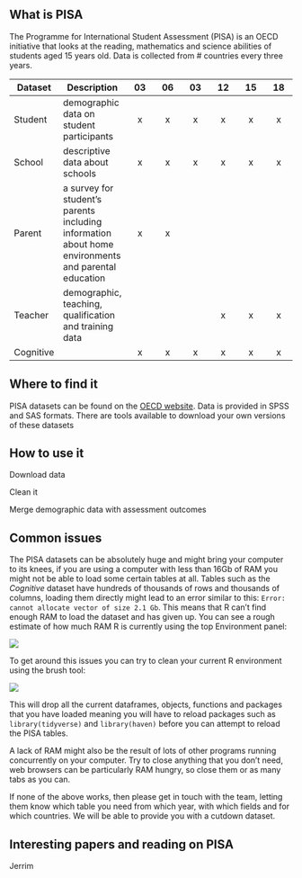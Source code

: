 ## What is PISA

The Programme for International Student Assessment (PISA) is an OECD initiative that looks at the reading, mathematics and science abilities of students aged 15 years old. Data is collected from \# countries every three years.

| Dataset   | Description                                                                                         | 03  | 06  | 03  | 12  | 15  | 18  |
|---------|---------|:-------:|:-------:|:-------:|:-------:|:-------:|:-------:|
| Student   | demographic data on student participants                                                            |  x  |  x  |  x  |  x  |  x  |  x  |
| School    | descriptive data about schools                                                                      |  x  |  x  |  x  |  x  |  x  |  x  |
| Parent    | a survey for student's parents including information about home environments and parental education |  x  |  x  |     |     |     |     |
| Teacher   | demographic, teaching, qualification and training data                                              |     |     |     |  x  |  x  |  x  |
| Cognitive |                                                                                                     |  x  |  x  |  x  |  x  |  x  |  x  |

## Where to find it

PISA datasets can be found on the [OECD website](https://www.oecd.org/pisa/data/). Data is provided in SPSS and SAS formats. There are tools available to download your own versions of these datasets

## How to use it

Download data

Clean it

Merge demographic data with assessment outcomes

## Common issues

The PISA datasets can be absolutely huge and might bring your computer to its knees, if you are using a computer with less than 16Gb of RAM you might not be able to load some certain tables at all. Tables such as the *Cognitive* dataset have hundreds of thousands of rows and thousands of columns, loading them directly might lead to an error similar to this: `Error: cannot allocate vector of size 2.1 Gb`. This means that R can't find enough RAM to load the dataset and has given up. You can see a rough estimate of how much RAM R is currently using the top Environment panel:

![](/images/environment-RAM.png)

To get around this issues you can try to clean your current R environment using the brush tool:

![](/images/environment-brush.png)

This will drop all the current dataframes, objects, functions and packages that you have loaded meaning you will have to reload packages such as `library(tidyverse)` and `library(haven)` before you can attempt to reload the PISA tables.

A lack of RAM might also be the result of lots of other programs running concurrently on your computer. Try to close anything that you don't need, web browsers can be particularly RAM hungry, so close them or as many tabs as you can.

If none of the above works, then please get in touch with the team, letting them know which table you need from which year, with which fields and for which countries. We will be able to provide you with a cutdown dataset.

## Interesting papers and reading on PISA

Jerrim
